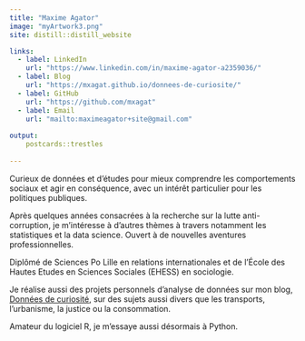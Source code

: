 ```yaml
---
title: "Maxime Agator"
image: "myArtwork3.png"
site: distill::distill_website

links:
  - label: LinkedIn
    url: "https://www.linkedin.com/in/maxime-agator-a2359036/"
  - label: Blog
    url: "https://mxagat.github.io/donnees-de-curiosite/"
  - label: GitHub
    url: "https://github.com/mxagat"
  - label: Email
    url: "mailto:maximeagator+site@gmail.com"
    
output:
    postcards::trestles
    
---
```

Curieux de données et d'études pour mieux comprendre les comportements sociaux et agir en conséquence, avec un intérêt particulier pour les politiques publiques. 

Après quelques années consacrées à la recherche sur la lutte anti-corruption, je m'intéresse à d'autres thèmes à travers notamment les statistiques et la data science. Ouvert à de nouvelles aventures professionnelles.

Diplômé de Sciences Po Lille en relations internationales et de l’École des Hautes Etudes en Sciences Sociales (EHESS) en sociologie. 

Je réalise aussi des projets personnels d'analyse de données sur mon blog, [Données de curiosité](https://mxagat.github.io/donnees-de-curiosite/), sur des sujets aussi divers que les transports, l'urbanisme, la justice ou la consommation.

Amateur du logiciel R, je m'essaye aussi désormais à Python. 

